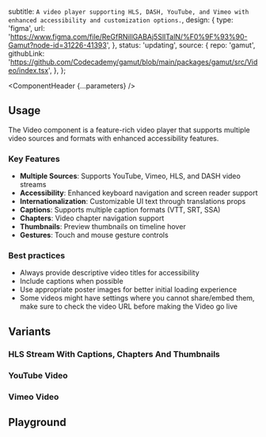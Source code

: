 
  subtitle: `A video player supporting HLS, DASH, YouTube, and Vimeo with enhanced accessibility and customization options.`,
  design: {
    type: 'figma',
    url: 'https://www.figma.com/file/ReGfRNillGABAj5SlITalN/%F0%9F%93%90-Gamut?node-id=31226-41393',
  },
  status: 'updating',
  source: {
    repo: 'gamut',
    githubLink:
      'https://github.com/Codecademy/gamut/blob/main/packages/gamut/src/Video/index.tsx',
  },
};

<Meta of={VideoStories} />

<ComponentHeader {...parameters} />

## Usage

The Video component is a feature-rich video player that supports multiple video sources and formats with enhanced accessibility features.

### Key Features

- **Multiple Sources**: Supports YouTube, Vimeo, HLS, and DASH video streams
- **Accessibility**: Enhanced keyboard navigation and screen reader support
- **Internationalization**: Customizable UI text through translations props
- **Captions**: Supports multiple caption formats (VTT, SRT, SSA)
- **Chapters**: Video chapter navigation support
- **Thumbnails**: Preview thumbnails on timeline hover
- **Gestures**: Touch and mouse gesture controls

### Best practices

- Always provide descriptive video titles for accessibility
- Include captions when possible
- Use appropriate poster images for better initial loading experience
- Some videos might have settings where you cannot share/embed them, make sure to check the video URL before making the Video go live

## Variants

### HLS Stream With Captions, Chapters And Thumbnails

<Canvas of={VideoStories.VideoWithTracksAndThumbnails} />

### YouTube Video

<Canvas of={VideoStories.Youtube} />

### Vimeo Video

<Canvas of={VideoStories.Vimeo} />

## Playground

<Canvas sourceState="shown" of={VideoStories.Default} />

<Controls />
